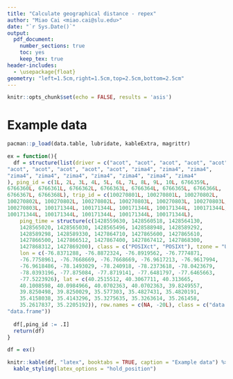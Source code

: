 ```yaml
---
title: "Calculate geographical distance - repex"
author: "Miao Cai <miao.cai@slu.edu>"
date: "`r Sys.Date()`"
output: 
  pdf_document:
    number_sections: true
    toc: yes
    keep_tex: true
header-includes:
  - \usepackage{float}
geometry: "left=1.5cm,right=1.5cm,top=2.5cm,bottom=2.5cm"
---
```


```r
knitr::opts_chunk$set(echo = FALSE, results = 'asis')
```

# Example data {-}

```r
pacman::p_load(data.table, lubridate, kableExtra, magrittr)

ex = function(){
  df = structure(list(driver = c("acot", "acot", "acot", "acot", "acot", 
"acot", "acot", "acot", "acot", "acot", "zima4", "zima4", "zima4", 
"zima4", "zima4", "zima4", "zima4", "zima4", "zima4", "zima4"
), ping_id = c(1L, 2L, 3L, 4L, 5L, 6L, 7L, 8L, 9L, 10L, 6766359L, 
6766360L, 6766361L, 6766362L, 6766363L, 6766364L, 6766365L, 6766366L, 
6766367L, 6766368L), trip_id = c(100270801L, 100270801L, 100270802L, 
100270802L, 100270802L, 100270802L, 100270803L, 100270803L, 100270803L, 
100270803L, 100171344L, 100171344L, 100171344L, 100171344L, 100171344L, 
100171344L, 100171344L, 100171344L, 100171344L, 100171344L), 
    ping_time = structure(c(1428559630, 1428560518, 1428564130, 
    1428565020, 1428565030, 1428565496, 1428588948, 1428589292, 
    1428589298, 1428589330, 1427864710, 1427865600, 1427865610, 
    1427866500, 1427866512, 1427867400, 1427867412, 1427868300, 
    1427868312, 1427869200), class = c("POSIXct", "POSIXt"), tzone = "UTC"), 
    lon = c(-76.8371288, -76.8872324, -76.8919562, -76.7774871, 
    -76.7758961, -76.7668669, -76.7668669, -76.9617213, -76.9617994, 
    -76.9618486, -78.1493029, -78.240918, -78.2373618, -78.0423679, 
    -78.0393196, -77.875084, -77.8719141, -77.6481797, -77.6465663, 
    -77.5223926), lat = c(40.2515512, 40.3067711, 40.313665, 
    40.1008598, 40.0984966, 40.0702363, 40.0702363, 39.8249557, 
    39.8250498, 39.8250029, 35.577303, 35.4827431, 35.4820191, 
    35.4158038, 35.4143296, 35.3275635, 35.3263614, 35.261458, 
    35.2617837, 35.2205192)), row.names = c(NA, -20L), class = c("data.table", 
"data.frame"))
  
  df[,ping_id := .I]
  return(df)
}

df = ex()
```

```r
knitr::kable(df, "latex", booktabs = TRUE, caption = "Example data") %>% 
  kable_styling(latex_options = "hold_position")
```

